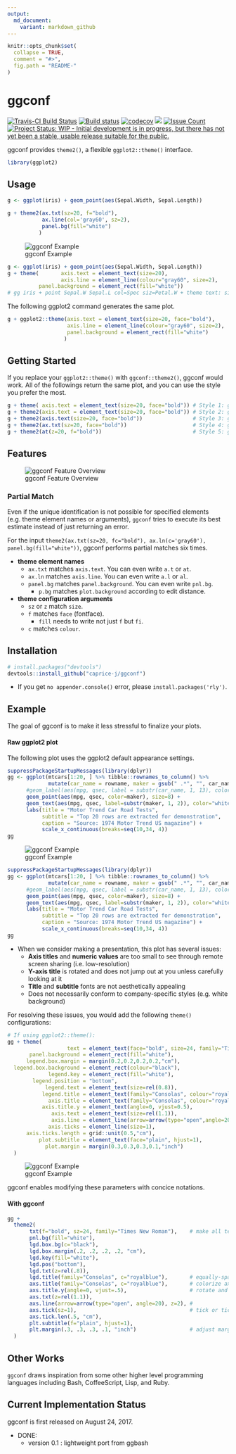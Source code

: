 ```yaml
---
output:
  md_document:
    variant: markdown_github
---
```


<!-- README.md is generated from README.Rmd. Please edit that file -->

```r
knitr::opts_chunk$set(
  collapse = TRUE,
  comment = "#>",
  fig.path = "README-"
)
```

# ggconf

[![Travis-CI Build Status](https://travis-ci.org/caprice-j/ggconf.svg?branch=master)](https://travis-ci.org/caprice-j/ggconf)
[![Build status](https://ci.appveyor.com/api/projects/status/0tfqjechyio538um?svg=true)](https://ci.appveyor.com/project/caprice-j/ggconf)
[![codecov](https://codecov.io/gh/caprice-j/ggconf/branch/master/graph/badge.svg)](https://codecov.io/gh/caprice-j/ggconf)
![](http://www.r-pkg.org/badges/version/ggconf)
<!-- [![Coverage Status](https://coveralls.io/repos/github/caprice-j/ggbash/badge.svg)](https://coveralls.io/github/caprice-j/ggbash) -->
[![Issue Count](https://codeclimate.com/github/caprice-j/ggconf/badges/issue_count.svg)](https://codeclimate.com/github/caprice-j/ggconf/issues)
[![Project Status: WIP - Initial development is in progress, but there has not yet been a stable, usable release suitable for the public.](http://www.repostatus.org/badges/latest/wip.svg)](http://www.repostatus.org/#wip)

ggconf provides `theme2()`, a flexible `ggplot2::theme()` interface.

```r
library(ggplot2)
```

## Usage

```r
g <- ggplot(iris) + geom_point(aes(Sepal.Width, Sepal.Length))

g + theme2(ax.txt(sz=20, f="bold"),
           ax.line(col='gray60', sz=2),
           panel.bg(fill="white")
          )
```

![ggconf Example](inst/image/README-ex.png)

```r
g <- ggplot(iris) + geom_point(aes(Sepal.Width, Sepal.Length))
g + theme(       axis.text = element_text(size=20),
                 axis.line = element_line(colour="gray60", size=2),
          panel.background = element_rect(fill="white"))
# gg iris + point Sepal.W Sepal.L col=Spec siz=Petal.W + theme text: size=20 face="bold"
```

The following ggplot2 command generates the same plot.

```r
g + ggplot2::theme(axis.text = element_text(size=20, face="bold"),
                   axis.line = element_line(colour="gray60", size=2),
                   panel.background = element_rect(fill="white")
                  )
```

## Getting Started

If you replace your `ggplot2::theme()` with `ggconf::theme2()`, ggconf would work.
All of the followings return the same plot, and you can use the style you prefer the most.

```r
g + theme( axis.text = element_text(size=20, face="bold")) # Style 1: ggplot2 default (50 characters)
g + theme2(axis.text = element_text(size=20, face="bold")) # Style 2: ggconf
g + theme2(axis.text(size=20, face="bold"))                # Style 3: ggconf without element_text()
g + theme2(ax.txt(sz=20, face="bold"))                     # Style 4: ggconf shorter but readable
g + theme2(at(z=20, f="bold"))                             # Style 5: ggconf shortest (25 characters)
```

## Features

![ggconf Feature Overview](inst/image/README-func.png)

### Partial Match

Even if the unique identification is not possible for specified elements
(e.g. theme element names or arguments),
`ggconf` tries to execute its best estimate
instead of just returning an error.

For the input `theme2(ax.txt(sz=20, fc="bold"), ax.ln(c='gray60'), panel.bg(fill="white"))`,
ggconf performs partial matches six times.

* __theme element names__
    + `ax.txt` matches `axis.text`. You can even write `a.t` or `at`.
    + `ax.ln` matches `axis.line`. You can even write `a.l` or `al`.
    + `panel.bg` matches `panel.background`. You can even write `pnl.bg`.
        + `p.bg` matches `plot.background` according to edit distance.


* __theme configuration arguments__
    + `sz` or `z` match `size`.
    + `f` matches `face` (fontface).
        + `fill` needs to write not just `f` but `fi`.
    + `c` matches `colour`.

## Installation
```r
# install.packages("devtools")
devtools::install_github("caprice-j/ggconf")
```

+ If you get `no appender.console()` error,
please `install.packages('rly')`.

## Example

The goal of ggconf is to make it less stressful to finalize your plots.

#### Raw ggplot2 plot

The following plot uses the ggplot2 default appearance settings.

```r
suppressPackageStartupMessages(library(dplyr))
gg <- ggplot(mtcars[1:20, ] %>% tibble::rownames_to_column() %>% 
             mutate(car_name = rowname, maker = gsub(" .*", "", car_name) ) ) + 
      #geom_label(aes(mpg, qsec, label = substr(car_name, 1, 13), color=maker),
      geom_point(aes(mpg, qsec, color=maker), size=8) +
      geom_text(aes(mpg, qsec, label=substr(maker, 1, 2)), color="white", fontface="bold") +
      labs(title = "Motor Trend Car Road Tests",
           subtitle = "Top 20 rows are extracted for demonstration", 
           caption = "Source: 1974 Motor Trend US magazine") + 
           scale_x_continuous(breaks=seq(10,34, 4))
gg


```

![ggconf Example](inst/image/README-raw.png)

```r
suppressPackageStartupMessages(library(dplyr))
gg <- ggplot(mtcars[1:20, ] %>% tibble::rownames_to_column() %>% 
             mutate(car_name = rowname, maker = gsub(" .*", "", car_name) ) ) + 
      #geom_label(aes(mpg, qsec, label = substr(car_name, 1, 13), color=maker),
      geom_point(aes(mpg, qsec, color=maker), size=8) +
      geom_text(aes(mpg, qsec, label=substr(maker, 1, 2)), color="white", fontface="bold") +
      labs(title = "Motor Trend Car Road Tests",
           subtitle = "Top 20 rows are extracted for demonstration", 
           caption = "Source: 1974 Motor Trend US magazine") + 
           scale_x_continuous(breaks=seq(10,34, 4))
gg

```

+ When we consider making a presentation, this plot has several issues:
    - **Axis titles** and **numeric values** are too small to see through remote screen sharing (i.e. low-resolution)
    - **Y-axis title** is rotated and does not jump out at you unless carefully looking at it
    - **Title** and **subtitle** fonts are not aesthetically appealing
    - Does not necessarily conform to company-specific styles (e.g. white background)

For resolving these issues, you would add the following `theme()` configurations:

```r
# If using ggplot2::theme():
gg + theme(
                   text = element_text(face="bold", size=24, family="Times New Roman"),
       panel.background = element_rect(fill="white"),
      legend.box.margin = margin(0.2,0.2,0.2,0.2,"cm"),
  legend.box.background = element_rect(colour="black"),
             legend.key = element_rect(fill="white"),
        legend.position = "bottom",
            legend.text = element_text(size=rel(0.8)),
           legend.title = element_text(family="Consolas", colour="royalblue"),
             axis.title = element_text(family="Consolas", colour="royalblue"),
           axis.title.y = element_text(angle=0, vjust=0.5),
              axis.text = element_text(size=rel(1.1)),
              axis.line = element_line(arrow=arrow(type="open",angle=20), size=2),
             axis.ticks = element_line(size=1),
      axis.ticks.length = grid::unit(0.5,"cm"),
          plot.subtitle = element_text(face="plain", hjust=1),
            plot.margin = margin(0.3,0.3,0.3,0.1,"inch")
  )
```

![ggconf Example](inst/image/README-pop.png)

ggconf enables modifying these parameters with concice notations. 

#### With ggconf

```r
gg + 
  theme2(
       txt(f="bold", sz=24, family="Times New Roman"),    # make all text thicker/larger 
       pnl.bg(fill="white"),
       lgd.box.bg(c="black"),
       lgd.box.margin(.2, .2, .2, .2, "cm"),
       lgd.key(fill="white"),
       lgd.pos("bottom"),
       lgd.txt(z=rel(.8)),
       lgd.title(family="Consolas", c="royalblue"),       # equally-spaced font
       axs.title(family="Consolas", c="royalblue"),       # colorize axis titles
       axs.title.y(angle=0, vjust=.5),                    # rotate and centerize y axis label
       axs.txt(z=rel(1.1)),
       axs.line(arrow=arrow(type="open", angle=20), z=2), # 
       axs.tick(sz=1),                                    # tick or ticks? It doesn't matter
       axs.tick.len(.5, "cm"),
       plt.subtitle(f="plain", hjust=1),
       plt.margin(.3, .3, .3, .1, "inch")                 # adjust margins
  )

```


## Other Works

`ggconf` draws inspiration from some other higher level programming
languages including Bash, CoffeeScript, Lisp, and Ruby.

<!-- Fixit is inspired by [Fix-It Hints](http://clang.llvm.org/docs/InternalsManual.html#fix-it-hints) in clang C++ compiler. -->

## Current Implementation Status

ggconf is first released on August 24, 2017.

+ DONE:
    + version 0.1 : lightweight port from ggbash

